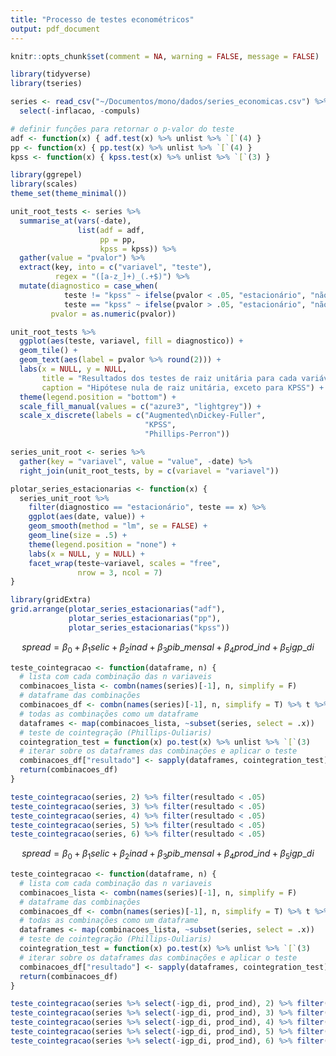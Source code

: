 ```yaml
---
title: "Processo de testes econométricos"
output: pdf_document
---
```


\begin{center}\LARGE{Testes de raiz unitária}\end{center}

```r

knitr::opts_chunk$set(comment = NA, warning = FALSE, message = FALSE)

library(tidyverse)
library(tseries)

series <- read_csv("~/Documentos/mono/dados/series_economicas.csv") %>%
  select(-inflacao, -compuls)

```

```r

# definir funções para retornar o p-valor do teste
adf <- function(x) { adf.test(x) %>% unlist %>% `[`(4) }
pp <- function(x) { pp.test(x) %>% unlist %>% `[`(4) }
kpss <- function(x) { kpss.test(x) %>% unlist %>% `[`(3) }

library(ggrepel)
library(scales)
theme_set(theme_minimal())

unit_root_tests <- series %>%
  summarise_at(vars(-date),
               list(adf = adf,
                    pp = pp,
                    kpss = kpss)) %>%
  gather(value = "pvalor") %>%
  extract(key, into = c("variavel", "teste"),
          regex = "([a-z_]+)_(.+$)") %>%
  mutate(diagnostico = case_when(
            teste != "kpss" ~ ifelse(pvalor < .05, "estacionário", "não-estacionário"),
            teste == "kpss" ~ ifelse(pvalor > .05, "estacionário", "não-estacionário")),
         pvalor = as.numeric(pvalor))

unit_root_tests %>%
  ggplot(aes(teste, variavel, fill = diagnostico)) +
  geom_tile() +
  geom_text(aes(label = pvalor %>% round(2))) +
  labs(x = NULL, y = NULL,
       title = "Resultados dos testes de raiz unitária para cada variável",
       caption = "Hipótese nula de raiz unitária, exceto para KPSS") +
  theme(legend.position = "bottom") +
  scale_fill_manual(values = c("azure3", "lightgrey")) +
  scale_x_discrete(labels = c("Augmented\nDickey-Fuller",
                              "KPSS",
                              "Phillips-Perron"))

```

\newpage
\begin{center}\LARGE{Séries diagnosticadas como estacionárias em cada teste}\end{center}
```r

series_unit_root <- series %>%
  gather(key = "variavel", value = "value", -date) %>%
  right_join(unit_root_tests, by = c(variavel = "variavel"))

plotar_series_estacionarias <- function(x) {
  series_unit_root %>%
    filter(diagnostico == "estacionário", teste == x) %>% 
    ggplot(aes(date, value)) +
    geom_smooth(method = "lm", se = FALSE) +
    geom_line(size = .5) +
    theme(legend.position = "none") +
    labs(x = NULL, y = NULL) +
    facet_wrap(teste~variavel, scales = "free",
               nrow = 3, ncol = 7)
}

library(gridExtra)
grid.arrange(plotar_series_estacionarias("adf"),
             plotar_series_estacionarias("pp"),
             plotar_series_estacionarias("kpss"))


```

\newpage
\begin{center}\LARGE{Testes de co-integração para várias combinações das variáveis}\end{center}
\begin{center}\large{Philips-Ouliaris}\end{center}

$$ spread = \beta_0 + \beta_1selic + \beta_2inad + \beta_3pib\_mensal + \beta_4prod\_ind + \beta_5igp\_di $$

```r

teste_cointegracao <- function(dataframe, n) {
  # lista com cada combinação das n variaveis
  combinacoes_lista <- combn(names(series)[-1], n, simplify = F)
  # dataframe das combinações
  combinacoes_df <- combn(names(series)[-1], n, simplify = T) %>% t %>% as_tibble
  # todas as combinações como um dataframe
  dataframes <- map(combinacoes_lista, ~subset(series, select = .x))
  # teste de cointegração (Phillips-Ouliaris)
  cointegration_test = function(x) po.test(x) %>% unlist %>% `[`(3)
  # iterar sobre os dataframes das combinações e aplicar o teste
  combinacoes_df["resultado"] <- sapply(dataframes, cointegration_test)
  return(combinacoes_df)
}

teste_cointegracao(series, 2) %>% filter(resultado < .05)
teste_cointegracao(series, 3) %>% filter(resultado < .05)
teste_cointegracao(series, 4) %>% filter(resultado < .05)
teste_cointegracao(series, 5) %>% filter(resultado < .05)
teste_cointegracao(series, 6) %>% filter(resultado < .05)

```

\begin{center}\LARGE{Testes de co-integração para várias combinações das variáveis}\end{center}
\begin{center}\large{Engle-Granger}\end{center}

$$ spread = \beta_0 + \beta_1selic + \beta_2inad + \beta_3pib\_mensal + \beta_4prod\_ind + \beta_5igp\_di $$

\begin{center}Testes foram feitos em combinações das variáveis ditas não-estacionárias pelo teste KPSS, isto é, o Índice Geral de Preços e a Produção Industrial\end{center}

```r

teste_cointegracao <- function(dataframe, n) {
  # lista com cada combinação das n variaveis
  combinacoes_lista <- combn(names(series)[-1], n, simplify = F)
  # dataframe das combinações
  combinacoes_df <- combn(names(series)[-1], n, simplify = T) %>% t %>% as_tibble
  # todas as combinações como um dataframe
  dataframes <- map(combinacoes_lista, ~subset(series, select = .x))
  # teste de cointegração (Phillips-Ouliaris)
  cointegration_test = function(x) po.test(x) %>% unlist %>% `[`(3)
  # iterar sobre os dataframes das combinações e aplicar o teste
  combinacoes_df["resultado"] <- sapply(dataframes, cointegration_test)
  return(combinacoes_df)
}

teste_cointegracao(series %>% select(-igp_di, prod_ind), 2) %>% filter(resultado < .05)
teste_cointegracao(series %>% select(-igp_di, prod_ind), 3) %>% filter(resultado < .05)
teste_cointegracao(series %>% select(-igp_di, prod_ind), 4) %>% filter(resultado < .05)
teste_cointegracao(series %>% select(-igp_di, prod_ind), 5) %>% filter(resultado < .05)
teste_cointegracao(series %>% select(-igp_di, prod_ind), 6) %>% filter(resultado < .05)

```
